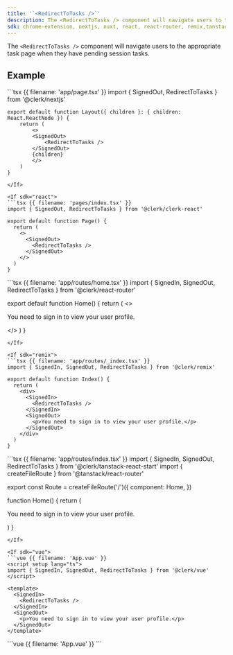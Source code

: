 ```yaml
---
title: '`<RedirectToTasks />`'
description: The <RedirectToTasks /> component will navigate users to the appropriate task page when they have pending session tasks.
sdk: chrome-extension, nextjs, nuxt, react, react-router, remix,tanstack-react-start, vue
---
```


The `<RedirectToTasks />` component will navigate users to the appropriate task page when they have pending session tasks.

## Example

<If sdk="nextjs">
  ```tsx {{ filename: 'app/page.tsx' }}
    import { SignedOut, RedirectToTasks } from '@clerk/nextjs'

    export default function Layout({ children }: { children: React.ReactNode }) {
        return (
            <>
            <SignedOut>
                <RedirectToTasks />
            </SignedOut>
            {children}
            </>
        )
    }
  ```
</If>

<If sdk="react">
  ```tsx {{ filename: 'pages/index.tsx' }}
  import { SignedOut, RedirectToTasks } from '@clerk/clerk-react'

  export default function Page() {
    return (
      <>
        <SignedOut>
          <RedirectToTasks />
        </SignedOut>
      </>
    )
  }
  ```
</If>

<If sdk="react-router">
  ```tsx {{ filename: 'app/routes/home.tsx' }}
  import { SignedIn, SignedOut, RedirectToTasks } from '@clerk/react-router'

  export default function Home() {
    return (
      <>
        <SignedIn>
          <RedirectToTasks />
        </SignedIn>
        <SignedOut>
          <p>You need to sign in to view your user profile.</p>
        </SignedOut>
      </>
    )
  }
  ```
</If>

<If sdk="remix">
  ```tsx {{ filename: 'app/routes/_index.tsx' }}
  import { SignedIn, SignedOut, RedirectToTasks } from '@clerk/remix'

  export default function Index() {
    return (
      <div>
        <SignedIn>
          <RedirectToTasks />
        </SignedIn>
        <SignedOut>
          <p>You need to sign in to view your user profile.</p>
        </SignedOut>
      </div>
    )
  }
  ```
</If>

<If sdk="tanstack-react-start">
  ```tsx {{ filename: 'app/routes/index.tsx' }}
  import { SignedIn, SignedOut, RedirectToTasks } from '@clerk/tanstack-react-start'
  import { createFileRoute } from '@tanstack/react-router'

  export const Route = createFileRoute('/')({
    component: Home,
  })

  function Home() {
    return (
      <div>
        <SignedIn>
          <RedirectToTasks />
        </SignedIn>
        <SignedOut>
          <p>You need to sign in to view your user profile.</p>
        </SignedOut>
      </div>
    )
  }
  ```
</If>

<If sdk="vue">
  ```vue {{ filename: 'App.vue' }}
  <script setup lang="ts">
  import { SignedIn, SignedOut, RedirectToTasks } from '@clerk/vue'
  </script>

  <template>
    <SignedIn>
      <RedirectToTasks />
    </SignedIn>
    <SignedOut>
      <p>You need to sign in to view your user profile.</p>
    </SignedOut>
  </template>
  ```
</If>

<If sdk="nuxt">
  ```vue {{ filename: 'App.vue' }}
  <script setup lang="ts">
  // Components are automatically imported
  </script>

  <template>
    <SignedIn>
      <RedirectToTasks />
    </SignedIn>
    <SignedOut>
      <p>You need to sign in to view your user profile.</p>
    </SignedOut>
  </template>
  ```
</If>
